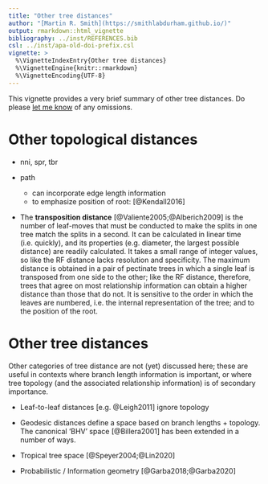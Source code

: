 ```yaml
---
title: "Other tree distances"
author: "[Martin R. Smith](https://smithlabdurham.github.io/)"
output: rmarkdown::html_vignette
bibliography: ../inst/REFERENCES.bib
csl: ../inst/apa-old-doi-prefix.csl
vignette: >
  %\VignetteIndexEntry{Other tree distances}
  %\VignetteEngine{knitr::rmarkdown}
  %\VignetteEncoding{UTF-8}
---
```


This vignette provides a very brief summary of other tree distances.
Do please 
[let me know](https://github.com/ms609/TreeDist/issues/new?title=Other%20tree%20distances)
of any omissions.

# Other topological distances

- nni, spr, tbr

- path 
  - can incorporate edge length information
  - to emphasize position of root: [@Kendall2016]

- The **transposition distance** [@Valiente2005;@Alberich2009] is the number of
  leaf-moves that must be conducted to make the splits in one tree match
  the splits in a second.  It can be calculated in linear time (i.e. quickly),
  and its properties (e.g. diameter, the largest possible distance) are readily
  calculated.  It takes a small range of integer values, so like the RF distance
  lacks resolution and specificity. The maximum distance is obtained in a pair
  of pectinate trees in which a single leaf is transposed from one side to the
  other; like the RF distance, therefore, trees that agree on most relationship
  information can obtain a higher distance than those that do not.
  It is sensitive to the order in which the leaves are numbered, i.e. the 
  internal representation of the tree; and to the position of the root.
  
  

# Other tree distances

Other categories of tree distance are not (yet) discussed here; these are useful
in contexts where branch length information is important, or where tree
topology (and the associated relationship information) is of secondary
importance.

- Leaf-to-leaf distances [e.g. @Leigh2011] ignore topology
- Geodesic distances define a space based on branch lengths +
topology.  The canonical 'BHV' space [@Billera2001] has been extended 
in a number of ways.



- Tropical tree space [@Speyer2004;@Lin2020]

- Probabilistic / Information geometry [@Garba2018;@Garba2020]